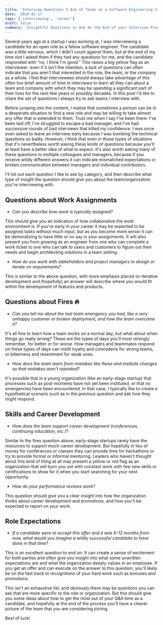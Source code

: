```yaml
---
title: 'Interview Questions I Ask of Teams as a Software Engineering Candidate'
date: '2024-01-17'
tags: ['interviewing', 'career']
draft: false
summary: 'Insightful Questions to Ask At the End of your Interview Process'
---
```


Several years ago at a startup I was working at, I was interviewing a candidate for an open role as a fellow software engineer. The candidate was a little nervous, which I didn't count against them, but at the end of my time slot I asked them if they had any questions for me, and the candidate responded with “no, I think I'm good.” This raises a big yellow flag as an interviewer: even if it isn't the intention, a lack of questions can often indicate that you aren't that interested in the role, the team, or the company as a whole. I feel that interviewees should always take advantage of this often too-brief amount of time in interviews to learn all they can about a team and company with which they may be spending a significant part of their lives for the next few years or possibly decades. In this post I'd like to share the set of questions I always try to ask teams I interview with.

Before jumping into the content, I realize that sometimes a person can be in a desperate situation to find a new role and may be willing to take almost any offer that is extended to them. Trust me when I say I've been there: I've been laid off, I've struggled to escape a bad manager, and I've had successive rounds of bad interviews that killed my confidence. I was once even asked to leave an interview early because I was bombing the technical questions so badly. However, I think that even in those types of situations that it's nevertheless worth asking these kinds of questions because you'll at least have a better idea of what to expect. It's also worth asking many of these questions to multiple colleagues and managers, because if you receive wildly different answers it can indicate mismatched expectations or broken communication between managers and individual contributors.

I'll list out each question I like to ask by category, and then describe what type of insight the question should give you about the team/organization you're interviewing with.

## Questions about Work Assignments

* _Can you describe how work is typically assigned?_

This should give you an indication of how collaborative the work environment is. If you're early in your career it may be expected to be assigned tasks without much input, but as you become more senior it can be demoralizing to have little or no say in your assignments. It will also prevent you from growing as an engineer from one who can complete a work ticket to one who can talk to users and customers to figure out their needs and begin architecting solutions in a team setting.

* _How do you work with stakeholders and project managers to design or iterate on requirements?_

This is similar to the above question, with more emphasis placed on iterative development and (hopefully) an answer will describe where you would fit within the development of features and products.

## Questions about Fires 🔥

* _Can you tell me about the last team emergency you had, like a very unhappy customer or broken deployment, and how the team overcame it?_

It's all fine to learn how a team works on a normal day, but what about when things go really wrong? These are the types of days you'll most strongly remember, for better or for worse. How managers and teammates respond on these types of days can instill loyalty and comraderie for strong teams, or bitterness and resentment for weak ones.

* _How does the team learn from mistakes like these and institute changes so that mistakes aren't repeated?_

It's possible that in a young organization (like an early-stage startup) that processes such as post-mortems have not yet been instituted, or that no emergencies have been encountered. In that case, I typically like to create a hypothetical scenario such as in the previous question and ask how they _might_ respond.

## Skills and Career Development

* _How does the team support career development (conferences, continuing education, etc.)?_

Similar to the fires question above, early-stage startups rarely have the resources to support much career development. But hopefully in lieu of money for conferences or classes they can provide time for hackathons or try to provide formal or informal mentoring. Leaders who haven't thought about this kind of thing at all may present a yellow or red flag as an organization that will burn you out with constant work with few new skills or certifications to show for it when you start searching for your next opportunity.

* _How do your performance reviews work?_

This question should give you a clear insight into how the organization thinks about career development and promotions, and how you'll be expected to report on your work.

## Role Expectations

* _If a candidate were to accept this offer and it was 6-12 months from now, what would you imagine a wildly successful candidate to have done in that time?_

This is an excellent question to end on. It can create a sense of excitement for both parties and often give you insight into what some unwritten expectations are and what the organization deeply values in an employee. If you get an offer and can execute on the answer to this question, you'll likely be on the fast track to recognitions of your hard work such as bonuses and promotions.

This isn't an exhaustive list, and obviously there may be questions you can ask that are more specific to the role or organization. But this should give you some ideas about how to get the most out of your Q&A time as a candidate, and hopefully at the end of the process you'll have a clearer picture of the team that you are considering joining.

Best of luck!
